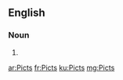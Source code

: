 ==English==

===Noun===
{{head|en|plural}}

# {{plural of|Pict|lang=en|nocat=1}}

[[ar:Picts]]
[[fr:Picts]]
[[ku:Picts]]
[[mg:Picts]]